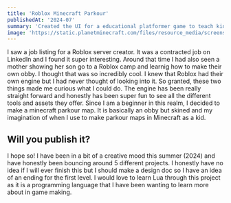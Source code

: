```yaml
---
title: 'Roblox Minecraft Parkour'
publishedAt: '2024-07'
summary: 'Created the UI for a educational platformer game to teach kids about level design and get an introduction to Unity.'
image: 'https://static.planetminecraft.com/files/resource_media/screenshot/1752/maxresdefault1246-lrg-lrg-1514425102_lrg.jpg'
---
```


I saw a job listing for a Roblox server creator. It was a contracted job on LinkedIn and I found it super interesting. Around that time I had also seen 
a mother showing her son go to a Roblox camp and learnig how to make their own obby. I thought that was so incredibly cool. I knew that Roblox had their own engine but I had 
never thought of looking into it. So granted, these two things made me curious what I could do. The engine has been really straight forward and honestly has been super fun to
see all the different tools and assets they offer. Since I am a beginner in this realm, I decided to make a minecraft parkour map. It is basically an obby but skined and 
my imagination of when I use to make parkour maps in Minecraft as a kid.

## Will you publish it?
I hope so! I have been in a bit of a creative mood this summer (2024) and have honestly been bouncing around 5 different projects. I honestly have no idea if I will 
ever finish this but I should make a design doc so I have an idea of an ending for the first level. I would love to learn Lua through this project 
as it is a programming language that I have been wanting to learn more about in game making.